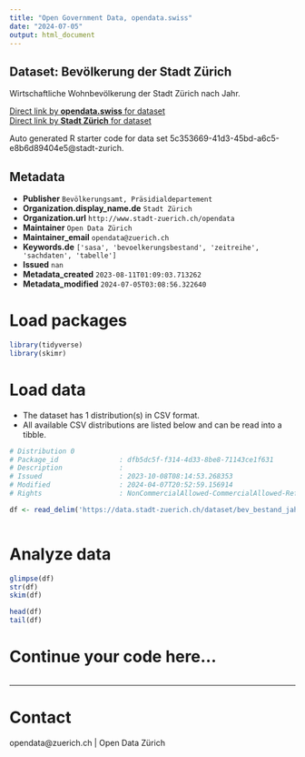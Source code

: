 ```yaml
---
title: "Open Government Data, opendata.swiss"
date: "2024-07-05"
output: html_document
---
```


## Dataset: Bevölkerung der Stadt Zürich


Wirtschaftliche Wohnbevölkerung der Stadt Zürich nach Jahr.


[Direct link by **opendata.swiss** for dataset](https://opendata.swiss/de/dataset/bevolkerung-seit-1901)<br>
[Direct link by **Stadt Zürich** for dataset](https://data.stadt-zuerich.ch/dataset/bev_bestand_jahr_od3243)

Auto generated R starter code for data set 5c353669-41d3-45bd-a6c5-e8b6d89404e5@stadt-zurich.

## Metadata

- **Publisher** `Bevölkerungsamt, Präsidialdepartement`
- **Organization.display_name.de** `Stadt Zürich`
- **Organization.url** `http://www.stadt-zuerich.ch/opendata`
- **Maintainer** `Open Data Zürich`
- **Maintainer_email** `opendata@zuerich.ch`
- **Keywords.de** `['sasa', 'bevoelkerungsbestand', 'zeitreihe', 'sachdaten', 'tabelle']`
- **Issued** `nan`
- **Metadata_created** `2023-08-11T01:09:03.713262`
- **Metadata_modified** `2024-07-05T03:08:56.322640`


# Load packages

```r

library(tidyverse)
library(skimr)

```

# Load data

-   The dataset has 1 distribution(s) in CSV format.
-   All available CSV distributions are listed below and can be read into a tibble.

```r

# Distribution 0
# Package_id               : dfb5dc5f-f314-4d33-8be8-71143ce1f631
# Description              : 
# Issued                   : 2023-10-08T08:14:53.268353
# Modified                 : 2024-04-07T20:52:59.156914
# Rights                   : NonCommercialAllowed-CommercialAllowed-ReferenceNotRequired

df <- read_delim('https://data.stadt-zuerich.ch/dataset/bev_bestand_jahr_od3243/download/BEV324OD3243.csv')



```

# Analyze data

```r

glimpse(df)
str(df)
skim(df)

head(df)
tail(df)

```

# Continue your code here...

```r

```

------------------------------------------------------------------------

# Contact

opendata@zuerich.ch | Open Data Zürich
